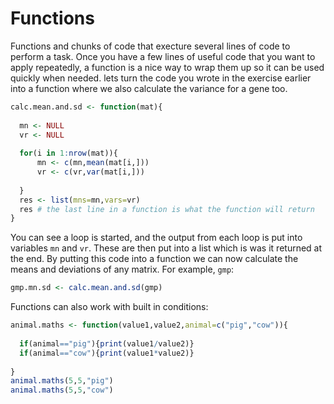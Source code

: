 # Functions

Functions and chunks of code that execture several lines of code to perform a task. Once you have a few lines of useful code that you want to apply repeatedly, a function is a nice way to wrap them up so it can be used quickly when needed. lets turn the code you wrote in the exercise earlier into a function where we also calculate the variance for a gene too.

```r
calc.mean.and.sd <- function(mat){
  
  mn <- NULL
  vr <- NULL
  
  for(i in 1:nrow(mat)){  
      mn <- c(mn,mean(mat[i,]))
      vr <- c(vr,var(mat[i,]))
    
  }
  res <- list(mns=mn,vars=vr)
  res # the last line in a function is what the function will return
}
```

You can see a loop is started, and the output from each loop is put into variables `mn` and `vr`. These are then put into a list which is was it returned at the end.
By putting this code into a function we can now calculate the means and deviations of any matrix. For example, `gmp`:

```r
gmp.mn.sd <- calc.mean.and.sd(gmp) 
```

Functions can also work with built in conditions:

```r
animal.maths <- function(value1,value2,animal=c("pig","cow")){
  
  if(animal=="pig"){print(value1/value2)}
  if(animal=="cow"){print(value1*value2)}
  
}
animal.maths(5,5,"pig")
animal.maths(5,5,"cow")

```
